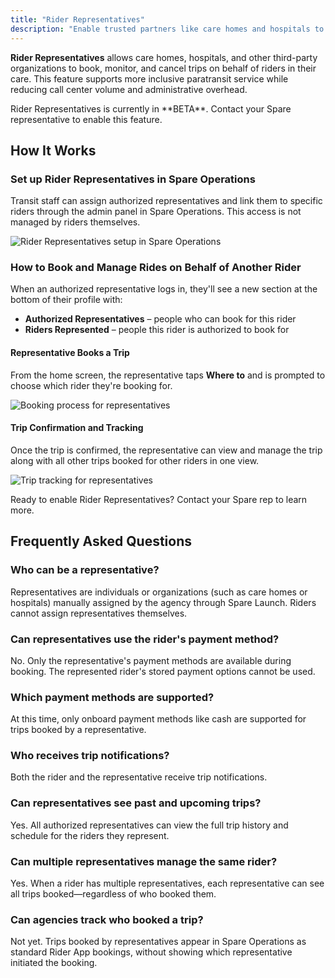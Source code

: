 ```yaml
---
title: "Rider Representatives"
description: "Enable trusted partners like care homes and hospitals to book and manage rides on behalf of riders in their care"
---
```


**Rider Representatives** allows care homes, hospitals, and other third-party organizations to book, monitor, and cancel trips on behalf of riders in their care. This feature supports more inclusive paratransit service while reducing call center volume and administrative overhead.

<Warning>
Rider Representatives is currently in **BETA**. Contact your Spare representative to enable this feature.
</Warning>

## How It Works

### Set up Rider Representatives in Spare Operations

Transit staff can assign authorized representatives and link them to specific riders through the admin panel in Spare Operations. This access is not managed by riders themselves.

![Rider Representatives setup in Spare Operations](/images/spare-rider/representatives/rider-representatives-setup.gif)

### How to Book and Manage Rides on Behalf of Another Rider

When an authorized representative logs in, they'll see a new section at the bottom of their profile with:

- **Authorized Representatives** – people who can book for this rider
- **Riders Represented** – people this rider is authorized to book for

#### Representative Books a Trip

From the home screen, the representative taps **Where to** and is prompted to choose which rider they're booking for.

![Booking process for representatives](/images/spare-rider/representatives/booking-process-for-representatives.gif)

#### Trip Confirmation and Tracking

Once the trip is confirmed, the representative can view and manage the trip along with all other trips booked for other riders in one view.

![Trip tracking for representatives](/images/spare-rider/representatives/trip-tracking-for-representatives.gif)

<Tip>
Ready to enable Rider Representatives? Contact your Spare rep to learn more.
</Tip>

## Frequently Asked Questions

### Who can be a representative?

Representatives are individuals or organizations (such as care homes or hospitals) manually assigned by the agency through Spare Launch. Riders cannot assign representatives themselves.

### Can representatives use the rider's payment method?

No. Only the representative's payment methods are available during booking. The represented rider's stored payment options cannot be used.

### Which payment methods are supported?

At this time, only onboard payment methods like cash are supported for trips booked by a representative.

### Who receives trip notifications?

Both the rider and the representative receive trip notifications.

### Can representatives see past and upcoming trips?

Yes. All authorized representatives can view the full trip history and schedule for the riders they represent.

### Can multiple representatives manage the same rider?

Yes. When a rider has multiple representatives, each representative can see all trips booked—regardless of who booked them.

### Can agencies track who booked a trip?

Not yet. Trips booked by representatives appear in Spare Operations as standard Rider App bookings, without showing which representative initiated the booking.
